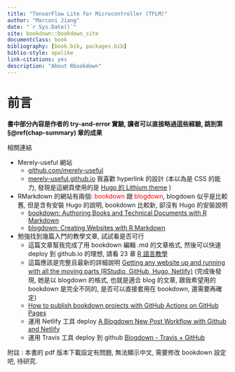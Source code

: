 ```yaml
--- 
title: "TensorFlow Lite for Microcontroller (TFLM)"
author: "Marconi Jiang"
date: "`r Sys.Date()`"
site: bookdown::bookdown_site
documentclass: book
bibliography: [book.bib, packages.bib]
biblio-style: apalike
link-citations: yes
description: "About Rbookdown"
---
```


# 前言

**書中部分內容是作者的 try-and-error 實驗, 讀者可以直接略過這些經驗, 跳到第 §\@ref(chap-summary) 章的成果**

相關連結  

* Merely-useful 網站  
  + [github.com/merely-useful](https://github.com/merely-useful/merely-useful.github.io)   
  + [merely-useful.github.io](https://merely-useful.github.io)  我喜歡  hyperlink 的設計 (本以為是 CSS 的能力, 發現是這網頁使用的是 [Hugo 的 Lithium theme](https://themes.gohugo.io/hugo-lithium-theme/) )  


* RMarkdown 的網站有兩個:  <span style="color:red">bookdown</span> 跟 <span style="color:red">blogdown</span>, blogdown  似乎是比較舊, 但是含有安裝 Hugo 的說明, bookdown 比較新, 卻沒有 Hugo 的安裝說明  
  + [bookdown: Authoring Books and Technical Documents with R Markdown](https://bookdown.org/yihui/bookdown/get-started.html)  
  + [blogdown: Creating Websites with R Markdown](https://bookdown.org/yihui/blogdown/get-started.html)  
  

* 勉強找到幾篇入門的教學文章, 試試看是否可行  
  + 這篇文章幫我完成了用 bookdown 編輯 .md 的文章格式, 然後可以快速 deploy 到 github.io 的理想, 請看 23 章 [R 語言教學](https://www.math.pku.edu.cn/teachers/lidf/docs/Rbook/html/_Rbook/bookdown.html)  
  + 這篇應該是完整且最新的詳細說明  [Getting any website up and running with all the moving parts (RStudio, GitHub, Hugo, Netlify)](https://alison.rbind.io/post/new-year-new-blogdown/)  (完成後發現, 她是以 blogdown 的格式, 也就是適合 blog 的文章, 跟我希望用的 bookdown 是完全不同的, 是否可以直接套用在 bookdown, 還需要再確定)    
  + [How to publish bookdown projects with GitHub Actions on GitHub Pages](https://medium.com/@delucmat/how-to-publish-bookdown-projects-with-github-actions-on-github-pages-6e6aecc7331e)   
  + 運用 Netlify 工具 deploy [A Blogdown New Post Workflow with Github and Netlify](https://www.garrickadenbuie.com/blog/blogdown-netlify-new-post-workflow/)  
  + 運用 Travis 工具 deploy  到 github [Blogdown - Travis + GitHub](https://bookdown.org/yihui/blogdown/travis-github.html)  

附註 : 本書的 pdf 版本下載設定有問題, 無法顯示中文, 需要修改 bookdown 設定吧, 待研究.  
